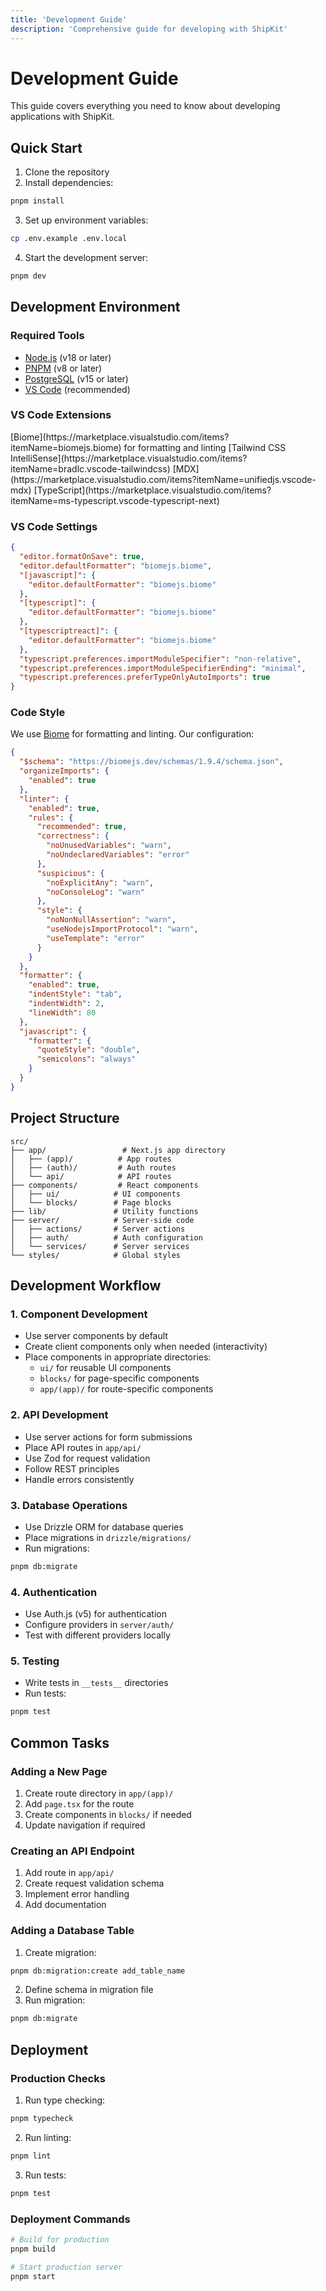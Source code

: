 ```yaml
---
title: 'Development Guide'
description: 'Comprehensive guide for developing with ShipKit'
---
```


# Development Guide

This guide covers everything you need to know about developing applications with ShipKit.

## Quick Start

1. Clone the repository
2. Install dependencies:
```bash
pnpm install
```

3. Set up environment variables:
```bash
cp .env.example .env.local
```

4. Start the development server:
```bash
pnpm dev
```

## Development Environment

### Required Tools

- [Node.js](https://nodejs.org) (v18 or later)
- [PNPM](https://pnpm.io) (v8 or later)
- [PostgreSQL](https://www.postgresql.org) (v15 or later)
- [VS Code](https://code.visualstudio.com) (recommended)

### VS Code Extensions

<CardGroup cols={2}>
  <Card title="Biome" icon="code">
    [Biome](https://marketplace.visualstudio.com/items?itemName=biomejs.biome) for formatting and linting
  </Card>
  <Card title="Tailwind CSS" icon="paintbrush">
    [Tailwind CSS IntelliSense](https://marketplace.visualstudio.com/items?itemName=bradlc.vscode-tailwindcss)
  </Card>
  <Card title="MDX" icon="markdown">
    [MDX](https://marketplace.visualstudio.com/items?itemName=unifiedjs.vscode-mdx)
  </Card>
  <Card title="TypeScript" icon="code">
    [TypeScript](https://marketplace.visualstudio.com/items?itemName=ms-typescript.vscode-typescript-next)
  </Card>
</CardGroup>

### VS Code Settings

```json
{
  "editor.formatOnSave": true,
  "editor.defaultFormatter": "biomejs.biome",
  "[javascript]": {
    "editor.defaultFormatter": "biomejs.biome"
  },
  "[typescript]": {
    "editor.defaultFormatter": "biomejs.biome"
  },
  "[typescriptreact]": {
    "editor.defaultFormatter": "biomejs.biome"
  },
  "typescript.preferences.importModuleSpecifier": "non-relative",
  "typescript.preferences.importModuleSpecifierEnding": "minimal",
  "typescript.preferences.preferTypeOnlyAutoImports": true
}
```

### Code Style

We use [Biome](https://biomejs.dev) for formatting and linting. Our configuration:

```json
{
  "$schema": "https://biomejs.dev/schemas/1.9.4/schema.json",
  "organizeImports": {
    "enabled": true
  },
  "linter": {
    "enabled": true,
    "rules": {
      "recommended": true,
      "correctness": {
        "noUnusedVariables": "warn",
        "noUndeclaredVariables": "error"
      },
      "suspicious": {
        "noExplicitAny": "warn",
        "noConsoleLog": "warn"
      },
      "style": {
        "noNonNullAssertion": "warn",
        "useNodejsImportProtocol": "warn",
        "useTemplate": "error"
      }
    }
  },
  "formatter": {
    "enabled": true,
    "indentStyle": "tab",
    "indentWidth": 2,
    "lineWidth": 80
  },
  "javascript": {
    "formatter": {
      "quoteStyle": "double",
      "semicolons": "always"
    }
  }
}
```

## Project Structure

```
src/
├── app/                 # Next.js app directory
│   ├── (app)/          # App routes
│   ├── (auth)/         # Auth routes
│   └── api/            # API routes
├── components/         # React components
│   ├── ui/            # UI components
│   └── blocks/        # Page blocks
├── lib/               # Utility functions
├── server/            # Server-side code
│   ├── actions/       # Server actions
│   ├── auth/          # Auth configuration
│   └── services/      # Server services
└── styles/            # Global styles
```

## Development Workflow

### 1. Component Development

- Use server components by default
- Create client components only when needed (interactivity)
- Place components in appropriate directories:
  - `ui/` for reusable UI components
  - `blocks/` for page-specific components
  - `app/(app)/` for route-specific components

### 2. API Development

- Use server actions for form submissions
- Place API routes in `app/api/`
- Use Zod for request validation
- Follow REST principles
- Handle errors consistently

### 3. Database Operations

- Use Drizzle ORM for database queries
- Place migrations in `drizzle/migrations/`
- Run migrations:
```bash
pnpm db:migrate
```

### 4. Authentication

- Use Auth.js (v5) for authentication
- Configure providers in `server/auth/`
- Test with different providers locally

### 5. Testing

- Write tests in `__tests__` directories
- Run tests:
```bash
pnpm test
```

## Common Tasks

### Adding a New Page

1. Create route directory in `app/(app)/`
2. Add `page.tsx` for the route
3. Create components in `blocks/` if needed
4. Update navigation if required

### Creating an API Endpoint

1. Add route in `app/api/`
2. Create request validation schema
3. Implement error handling
4. Add documentation

### Adding a Database Table

1. Create migration:
```bash
pnpm db:migration:create add_table_name
```

2. Define schema in migration file
3. Run migration:
```bash
pnpm db:migrate
```

## Deployment

### Production Checks

1. Run type checking:
```bash
pnpm typecheck
```

2. Run linting:
```bash
pnpm lint
```

3. Run tests:
```bash
pnpm test
```

### Deployment Commands

```bash
# Build for production
pnpm build

# Start production server
pnpm start
```
